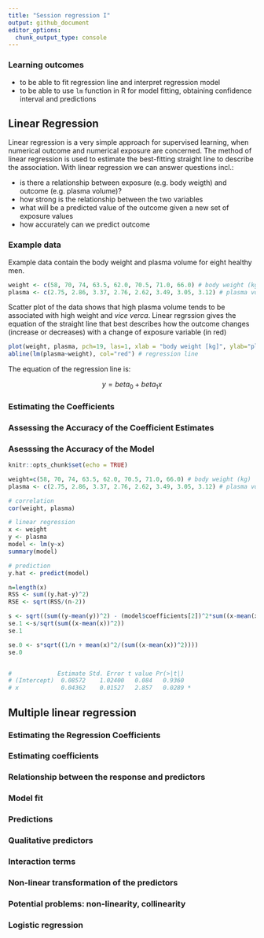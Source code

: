 ```yaml
---
title: "Session regression I"
output: github_document
editor_options: 
  chunk_output_type: console
---
```


### Learning outcomes
- to be able to fit regression line and interpret regression model
- to be able to use `lm` function in R for model fitting, obtaining confidence interval and predictions

## Linear Regression 
Linear regression is a very simple approach for supervised learning, when numerical outcome and numerical exposure are concerned. The method of linear regression is used to estimate the best-fitting straight line to describe the association. With linear regression we can answer questions incl.:

- is there a relationship between exposure (e.g. body weigth) and outcome (e.g. plasma volume)?
- how strong is the relationship between the two variables
- what will be a predicted value of the outcome given a new set of exposure values
- how accurately can we predict outcome

### Example data

Example data contain the body weight and plasma volume for eight healthy men. 
```r

weight <- c(58, 70, 74, 63.5, 62.0, 70.5, 71.0, 66.0) # body weight (kg)
plasma <- c(2.75, 2.86, 3.37, 2.76, 2.62, 3.49, 3.05, 3.12) # plasma volume (liters)
```

Scatter plot of the data shows that high plasma volume tends to be associated with high weight and *vice verca*. Linear regrssion gives the equation of the straight line that best describes how the outcome changes (increase or decreases) with a change of exposure variable (in red)
```r

plot(weight, plasma, pch=19, las=1, xlab = "body weight [kg]", ylab="plasma volume [l]")
abline(lm(plasma~weight), col="red") # regression line

```

The equation of the regression line is: 

$$y=beta_0 + beta_1x$$



### Estimating the Coefficients
### Assessing the Accuracy of the Coefficient Estimates
### Asesssing the Accuracy of the Model



```r
knitr::opts_chunk$set(echo = TRUE)
```

```r

weight=c(58, 70, 74, 63.5, 62.0, 70.5, 71.0, 66.0) # body weight (kg)
plasma <- c(2.75, 2.86, 3.37, 2.76, 2.62, 3.49, 3.05, 3.12) # plasma volume (liters)

# correlation 
cor(weight, plasma)

# linear regression
x <- weight
y <- plasma
model <- lm(y~x)
summary(model)

# prediction
y.hat <- predict(model)

n=length(x)
RSS <- sum((y.hat-y)^2)
RSE <- sqrt(RSS/(n-2))

s <- sqrt((sum((y-mean(y))^2) - (model$coefficients[2])^2*sum((x-mean(x))^2))/(n-2))
se.1 <-s/sqrt(sum((x-mean(x))^2))
se.1

se.0 <- s*sqrt((1/n + mean(x)^2/(sum((x-mean(x))^2))))
se.0


#             Estimate Std. Error t value Pr(>|t|)  
# (Intercept)  0.08572    1.02400   0.084   0.9360  
# x            0.04362    0.01527   2.857   0.0289 *
```



## Multiple linear regression
### Estimating the Regression Coefficients
### Estimating coefficients
### Relationship between the response and predictors 
### Model fit 
### Predictions 
### Qualitative predictors 
### Interaction terms
### Non-linear transformation of the predictors 
### Potential problems: non-linearity, collinearity 
### Logistic regression
